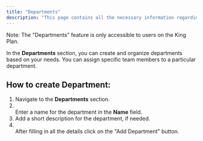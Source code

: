 ```yaml
---
title: "Departments"
description: "This page contains all the necessary information regarding the "Departments" section of the BotPenguin platform."
---
```


<Info>
  Note: The "Departments" feature is only accessible to users on the King Plan.
</Info>

In the **Departments** section, you can create and organize departments based on your needs. You can assign specific team members to a particular department.

## **How to create Department:**

1. Navigate to the **Departments** section.
2. \
   Enter a name for the department in the **Name** field.
3. Add a short description for the department, if needed.
4. \
   After filling in all the details click on the  "Add Department" button.
